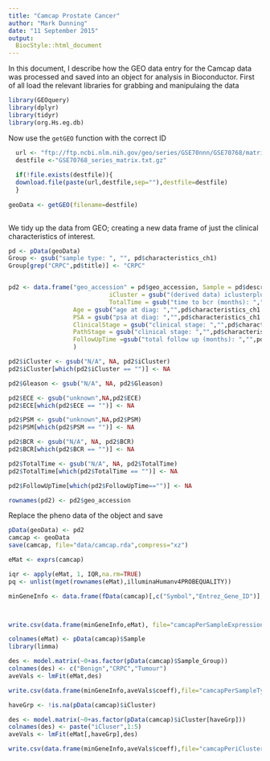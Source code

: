 ```yaml
---
title: "Camcap Prostate Cancer"
author: "Mark Dunning"
date: "11 September 2015"
output:
  BiocStyle::html_document
---
```


In this document, I describe how the GEO data entry for the Camcap data was processed and saved into an object for analysis in Bioconductor. First of all load the relevant libraries for grabbing and manipulaing the data

```r
library(GEOquery)
library(dplyr)
library(tidyr)
library(org.Hs.eg.db)

```

Now use the `getGEO` function with the correct ID

```r

  url <- "ftp://ftp.ncbi.nlm.nih.gov/geo/series/GSE70nnn/GSE70768/matrix/"
  destfile <-"GSE70768_series_matrix.txt.gz"
  
  if(!file.exists(destfile)){
  download.file(paste(url,destfile,sep=""),destfile=destfile)
  }
  
geoData <- getGEO(filename=destfile)
  
```  


We tidy up the data from GEO; creating a new data frame of just the clinical characteristics of interest.

```r

pd <- pData(geoData)
Group <- gsub("sample type: ", "", pd$characteristics_ch1)
Group[grep("CRPC",pd$title)] <- "CRPC"


pd2 <- data.frame("geo_accession" = pd$geo_accession, Sample = pd$description, Sample_Group = Group,Gleason=gsub("tumour gleason: ","",pd$characteristics_ch1.1), 
                            iCluster = gsub("(derived data) iclusterplus group: ","",pd$characteristics_ch1.3,fixed=TRUE),ECE=gsub("extra-capsular extension (ece): ","",pd$characteristics_ch1.4,fixed=TRUE),PSM = gsub("positive surgical margins (psm): ","",pd$characteristics_ch1.5,fixed=TRUE),BCR = gsub("biochemical relapse (bcr): ","",pd$characteristics_ch1.6,fixed=TRUE),
                            TotalTime = gsub("time to bcr (months): ","",pd$characteristics_ch1.7,fixed=TRUE),ERG = gsub("tmprss2: ERG gene fusion status: ","",pd$characteristics_ch1.8,fixed=TRUE),
                  Age = gsub("age at diag: ","",pd$characteristics_ch1.9,fixed=TRUE),
                  PSA = gsub("psa at diag: ","",pd$characteristics_ch1.10,fixed=TRUE),
                  ClinicalStage = gsub("clinical stage: ","",pd$characteristics_ch1.11,fixed=TRUE),
                  PathStage = gsub("clinical stage: ","",pd$characteristics_ch1.12,fixed=TRUE),
                  FollowUpTime =gsub("total follow up (months): ","",pd$characteristics_ch1.13,fixed=TRUE)
                  )

pd2$iCluster <- gsub("N/A", NA, pd2$iCluster)
pd2$iCluster[which(pd2$iCluster == "")] <- NA

pd2$Gleason <- gsub("N/A", NA, pd2$Gleason)

pd2$ECE <- gsub("unknown",NA,pd2$ECE)
pd2$ECE[which(pd2$ECE == "")] <- NA

pd2$PSM <- gsub("unknown",NA,pd2$PSM)
pd2$PSM[which(pd2$PSM == "")] <- NA

pd2$BCR <- gsub("N/A", NA, pd2$BCR)
pd2$BCR[which(pd2$BCR == "")] <- NA

pd2$TotalTime <- gsub("N/A", NA, pd2$TotalTime)
pd2$TotalTime[which(pd2$TotalTime == "")] <- NA

pd2$FollowUpTime[which(pd2$FollowUpTime=="")] <- NA

rownames(pd2) <- pd2$geo_accession

```

Replace the pheno data of the object and save

```r
         
pData(geoData) <- pd2
camcap <- geoData
save(camcap, file="data/camcap.rda",compress="xz")

```

```r
eMat <- exprs(camcap)

iqr <- apply(eMat, 1, IQR,na.rm=TRUE)
pq <- unlist(mget(rownames(eMat),illuminaHumanv4PROBEQUALITY))

minGeneInfo <- data.frame(fData(camcap)[,c("Symbol","Entrez_Gene_ID")],iqr,ProbeQuality=pq)



write.csv(data.frame(minGeneInfo,eMat), file="camcapPerSampleExpression.csv",quote=FALSE)

colnames(eMat) <- pData(camcap)$Sample
library(limma)

des <- model.matrix(~0+as.factor(pData(camcap)$Sample_Group))
colnames(des) <- c("Benign","CRPC","Tumour")
aveVals <- lmFit(eMat,des)

write.csv(data.frame(minGeneInfo,aveVals$coeff),file="camcapPerSampleTypeExpression.csv",quote=FALSE)

haveGrp <- !is.na(pData(camcap)$iCluster)

des <- model.matrix(~0+as.factor(pData(camcap)$iCluster[haveGrp]))
colnames(des) <- paste("iCluser",1:5)
aveVals <- lmFit(eMat[,haveGrp],des)

write.csv(data.frame(minGeneInfo,aveVals$coeff),file="camcapPeriClusterExpression.csv",quote=FALSE)

```

